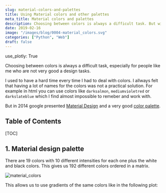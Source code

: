 ```yaml
---
slug: material-colors-and-palettes
title: Using Material colors and other palettes
meta_title: Material colors and palettes
description: Choosing between colors is always a difficult task. But with the material design palette it is possible to solve most of color related problems easily.
date: 2019-02-16
image: "/images/blog/0004-material_colors.svg"
categories: ["Python", "Web"]
draft: false
---
```


use_plotly: True

Choosing between colors is always a difficult task, especially for people like me who are not very good a design tasks.

I used to have a hard time every time I had to deal with colors. I allways felt that having a lot of names for the colors was not a practical solution. For example in html you can use colors like `darksalmon`, `mediumvioletred` or `darkslateblue` which I find almost impossible to remeber and work with.

But in 2014 google presented [Material Design](https://material.io/) and a very good [color palette](https://material.io/design/color/the-color-system.html#color-usage-palettes).

## Table of Contents

[TOC]

## 1. Material design palette

There are 19 colors with 10 different intensities for each one plus the white and black colors. This gives us 192 different colors ordered in a matrix.

<div class="w3-center">
  <img src="/static/images/posts/material_colors.svg" alt="material_colors" class="w3-image w3-padding-16"/>
</div>

This allows us to use gradients of the same colors like in the following plot:

<div id="plotly_plot" style="height: 100%; width: 100%;" class="plotly-graph-div"></div>

More info about colors and palettes can be found at [htmlcolorcodes.com](https://htmlcolorcodes.com/color-chart/).

## 2. Using material colors in python (v-palette)

I use [plotly](https://plotly.com/) in a lot of projects and I like using the material colors as well.

To do so I create a simple module ([v-palette](https://github.com/villoro/v-palette)) that allows me to call the colors I want to use with an array of color names and indexs. For example:

```python
from v_palette import get_colors

# Retrive one color
get_colors(("red", 100))
```
<TerminalOutput className="mb-6">
 \> '#FFCDD2'
</TerminalOutput>

```python
# Retrive some colors
get_colors([("red", 100), ("blue", 100)])
```
<TerminalOutput>
 \> ['#FFCDD2', '#BBDEFB']
</TerminalOutput>

Remeber to install it using pip with:

    pip install v-palette

### 2.1. Flat colors

If you use v-palette you can also use the [flat colors](https://htmlcolorcodes.com/color-chart/flat-design-color-chart/).

<div class="w3-center">
  <img src="/static/images/posts/flat_colors.svg" alt="flat_colors" class="w3-image w3-padding-16"/>
</div>

You can use them by passing the param `palette="flat"`

```python
# Retrive some colors
get_colors([("emerald", 100), ("silver", 100)], palette="flat")
```
<TerminalOutput>
 \> ['#D5F5E3', '#F2F3F4']
</TerminalOutput>
